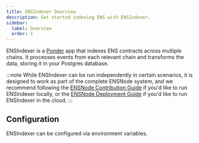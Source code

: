 ```yaml
---
title: ENSIndexer Overview
description: Get started indexing ENS with ENSIndexer.
sidebar:
  label: Overview
  order: 1
---
```



ENSIndexer is a [Ponder](https://ponder.sh) app that indexes ENS contracts across multiple chains. It processes events from each relevant chain and transforms the data, storing it in your Postgres database.

:::note
While ENSIndexer can be run independently in certain scenarios, it is designed to work as part of the complete ENSNode system, and we recommend following the [ENSNode Contribution Guide](/ensnode/contributing/) if you'd like to run ENSIndexer locally, or the [ENSNode Deployment Guide](/ensnode/deploying/) if you'd like to run ENSIndexer in the cloud.
:::

## Configuration

ENSIndexer can be configured via environment variables.

<LinkCard
  title="ENSIndexer Configuration Options"
  href="/ensindexer/usage/configuration"
/>
